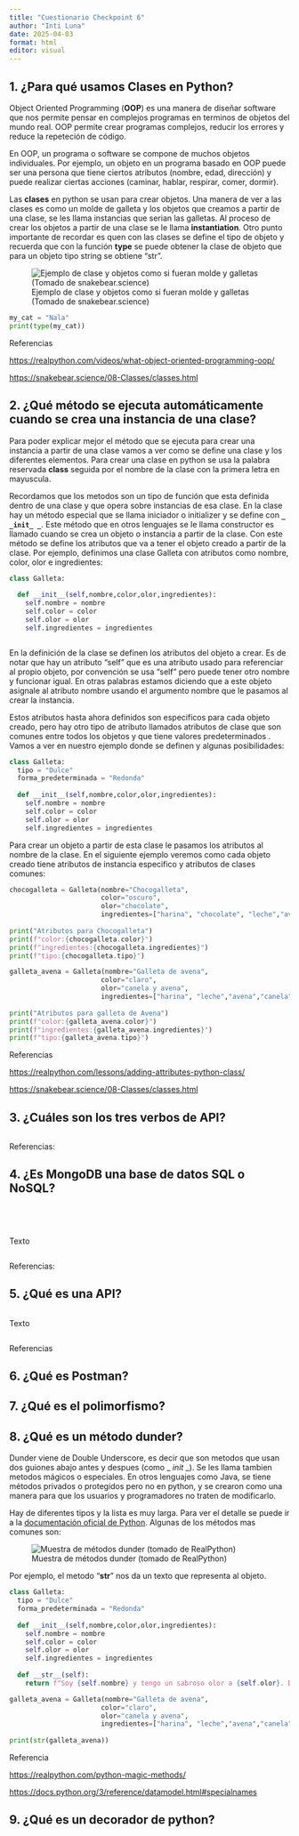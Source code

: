 ```yaml
---
title: "Cuestionario Checkpoint 6"
author: "Inti Luna"
date: 2025-04-03
format: html
editor: visual
---
```


## 1. ¿Para qué usamos Clases en Python?

Object Oriented Programming (**OOP**) es una manera de diseñar software que nos permite pensar en complejos programas en terminos de objetos del mundo real. OOP permite crear programas complejos, reducir los errores y reduce la repeteción de código.

En OOP, un programa o software se compone de muchos objetos individuales. Por ejemplo, un objeto en un programa basado en OOP puede ser una persona que tiene ciertos atributos (nombre, edad, dirección) y puede realizar ciertas acciones (caminar, hablar, respirar, comer, dormir).

Las **clases** en python se usan para crear objetos. Una manera de ver a las clases es como un molde de galleta y los objetos que creamos a partir de una clase, se les llama instancias que serian las galletas. Al proceso de crear los objetos a partir de una clase se le llama **instantiation**. Otro punto importante de recordar es quen con las clases se define el tipo de objeto y recuerda que con la función **type** se puede obtener la clase de objeto que para un objeto tipo string se obtiene "str".

![Ejemplo de clase y objetos como si fueran molde y galletas (Tomado de snakebear.science)](images/cookie_template.png)


```python

my_cat = "Nala"
print(type(my_cat))

```


Referencias 

<https://realpython.com/videos/what-object-oriented-programming-oop/>

<https://snakebear.science/08-Classes/classes.html>

## 2. ¿Qué método se ejecuta automáticamente cuando se crea una instancia de una clase?

Para poder explicar mejor el método que se ejecuta para crear una instancia a partir de una clase vamos a ver como se define una clase y los diferentes elementos. Para crear una clase en python se usa la palabra reservada **class** seguida por el nombre de la clase con la primera letra en mayuscula.

Recordamos que los metodos son un tipo de función que esta definida dentro de una clase y que opera sobre instancias de esa clase. En la clase hay un método especial que se llama iniciador o initializer y se define con **`_ _init_ _`**. Este método que en otros lenguajes se le llama constructor es llamado cuando se crea un objeto o instancia a partir de la clase. Con este método se define los atributos que va a tener el objeto creado a partir de la clase. Por ejemplo, definimos una clase Galleta con atributos como nombre, color, olor e ingredientes:

```python
class Galleta:
  
  def __init__(self,nombre,color,olor,ingredientes):
    self.nombre = nombre
    self.color = color
    self.olor = olor
    self.ingredientes = ingredientes



```

En la definición de la clase se definen los atributos del objeto a crear. Es de notar que hay un atributo "self" que es una atributo usado para referenciar al propio objeto, por convención se usa "self" pero puede tener otro nombre y funcionar igual. En otras palabras estamos diciendo que a este objeto asignale al atributo nombre usando el argumento nombre que le pasamos al crear la instancia.

Estos atributos hasta ahora definidos son especificos para cada objeto creado, pero hay otro tipo de atributo llamados atributos de clase que son comunes entre todos los objetos y que tiene valores predeterminados . Vamos a ver en nuestro ejemplo donde se definen y algunas posibilidades:

```python
class Galleta:
  tipo = "Dulce"             
  forma_predeterminada = "Redonda"
  
  def __init__(self,nombre,color,olor,ingredientes):
    self.nombre = nombre
    self.color = color
    self.olor = olor
    self.ingredientes = ingredientes


```

Para crear un objeto a partir de esta clase le pasamos los atributos al nombre de la clase. En el siguiente ejemplo veremos como cada objeto creado tiene atributos de instancia especifico y atributos de clases comunes:

```python


chocogalleta = Galleta(nombre="Chocogalleta",
                       color="oscuro",
                       olor="chocolate",
                       ingredientes=["harina", "chocolate", "leche","avena","azucar"])
                    
print("Atributos para Chocogalleta")
print(f"color:{chocogalleta.color}")
print(f"ingredientes:{chocogalleta.ingredientes}")
print(f"tipo:{chocogalleta.tipo}")

galleta_avena = Galleta(nombre="Galleta de avena",
                       color="claro",
                       olor="canela y avena",
                       ingredientes=["harina", "leche","avena","canela","azucar"])
                    
print("Atributos para galleta de Avena")
print(f"color:{galleta_avena.color}")
print(f"ingredientes:{galleta_avena.ingredientes}")
print(f"tipo:{galleta_avena.tipo}")
```


Referencias

<https://realpython.com/lessons/adding-attributes-python-class/>

<https://snakebear.science/08-Classes/classes.html>


## 3. ¿Cuáles son los tres verbos de API?




```python

```


Referencias:


## 4. ¿Es MongoDB una base de datos SQL o NoSQL?



```python


```


```python


```



```python


```



```python


```

Texto

```python

```

Referencias:





## 5. ¿Qué es una API?



```python

```

Texto

```python

```

Referencias



## 6.  ¿Qué es Postman?


## 7. ¿Qué es el polimorfismo?


## 8. ¿Qué es un método dunder?

Dunder viene de Double Underscore, es decir que son metodos que usan dos guiones abajo antes y despues (como _ _init _ _). Se les llama tambien metodos mágicos o especiales. En otros lenguajes como Java, se tiene métodos privados o protegidos pero no en python, y se crearon como una manera para que los usuarios y programadores no traten de modificarlo.

Hay de diferentes tipos y la lista es muy larga. Para ver el detalle se puede ir a la [documentación oficial de Python](https://docs.python.org/3/reference/datamodel.html#specialnames). Algunas de los métodos mas comunes son:

![Muestra de métodos dunder (tomado de RealPython)](images/dunder_methods_sample.png)



Por ejemplo, el metodo "__str__" nos da un texto que representa al objeto.

```python
class Galleta:
  tipo = "Dulce"             
  forma_predeterminada = "Redonda"
  
  def __init__(self,nombre,color,olor,ingredientes):
    self.nombre = nombre
    self.color = color
    self.olor = olor
    self.ingredientes = ingredientes
  
  def __str__(self):
    return f"Soy {self.nombre} y tengo un sabroso olor a {self.olor}. Deberias de probarme"

galleta_avena = Galleta(nombre="Galleta de avena",
                       color="claro",
                       olor="canela y avena",
                       ingredientes=["harina", "leche","avena","canela","azucar"])
                      
print(str(galleta_avena))
```



Referencia

<https://realpython.com/python-magic-methods/>

<https://docs.python.org/3/reference/datamodel.html#specialnames>

## 9. ¿Qué es un decorador de python?

